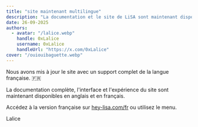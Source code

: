 ```yaml
---
title: "site maintenant multilingue"
description: "La documentation et le site de LiSA sont maintenant disponibles en français ! 🇫🇷 Oui oui, baguette 🥖"
date: 26-09-2025
authors:
  - avatar: "/lalice.webp"
    handle: 0xLalice
    username: 0xLalice
    handleUrl: "https://x.com/0xLalice"
cover: "/ouiouibaguette.webp"
---
```


Nous avons mis à jour le site avec un support complet de la langue française. 🇫🇷

La documentation complète, l'interface et l'expérience du site sont maintenant disponibles en anglais et en français.

Accédez à la version française sur [hey-lisa.com/fr](https://hey-lisa.com/fr/) ou utilisez le menu.

Lalice
